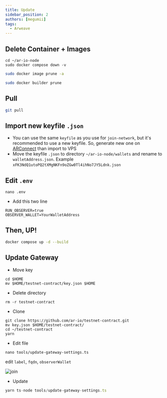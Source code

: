 ```yaml
---
title: Update
sidebar_position: 2
authors: [megumii]
tags:
  - Arweave
---
```


## Delete Container + Images

```
cd ~/ar-io-node
sudo docker compose down -v
```

```bash
sudo docker image prune -a
```

```bash
sudo docker builder prune
```

## Pull

```bash
git pull
```

## Import new keyfile `.json`

- You can use the same `keyfile` as you use for `join-network`, but it's recommended to use a new keyfile. So, generate new one on [ARConnect](https://chrome.google.com/webstore/detail/arconnect/einnioafmpimabjcddiinlhmijaionap)  than import to VPS
- Move the keyfile `.json` to directory `~/ar-io-node/wallets` and rename to `walletAddress.json`. Example `xFK3NdQ1utoPQ2tXMgNKFn9oZGw0Tl4ihNo7JY5Ldnk.json`

## Edit `.env`

```
nano .env
```

- Add this two line

```
RUN_OBSERVER=true
OBSERVER_WALLET=YourWalletAddress
```

## Then, UP!

```bash
docker compose up -d --build
```

## Update Gateway

- Move key

```
cd $HOME
mv $HOME/testnet-contract/key.json $HOME
```

- Delete directory

```
rm -r testnet-contract
```
- Clone

```
git clone https://github.com/ar-io/testnet-contract.git
mv key.json $HOME/testnet-contract/
cd ~/testnet-contract
yarn
```

- Edit file

```
nano tools/update-gateway-settings.ts
```

edit `label`, `fqdn`, `observerWallet`

![join](/img/obser.png)

- Update

```ts
yarn ts-node tools/update-gateway-settings.ts
```

